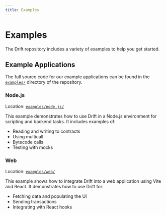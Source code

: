```yaml
---
title: Examples
---
```


# Examples

The Drift repository includes a variety of examples to help you get started.

## Example Applications

The full source code for our example applications can be found in the [`examples/`](https://github.com/delvtech/drift/tree/main/examples) directory of the repository.

### Node.js

Location: [`examples/node.js/`](https://github.com/delvtech/drift/tree/main/examples/node.js)

This example demonstrates how to use Drift in a Node.js environment for scripting and backend tasks. It includes examples of:

-   Reading and writing to contracts
-   Using multicall
-   Bytecode calls
-   Testing with mocks

### Web

Location: [`examples/web/`](https://github.com/delvtech/drift/tree/main/examples/web)

This example shows how to integrate Drift into a web application using Vite and React. It demonstrates how to use Drift for:

-   Fetching data and populating the UI
-   Sending transactions
-   Integrating with React hooks
